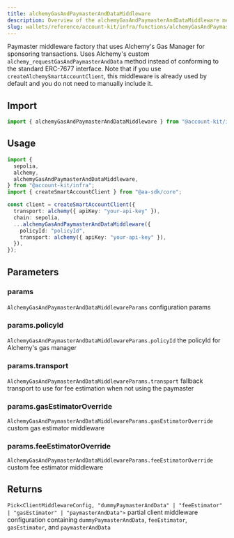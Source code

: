 ```yaml
---
title: alchemyGasAndPaymasterAndDataMiddleware
description: Overview of the alchemyGasAndPaymasterAndDataMiddleware method
slug: wallets/reference/account-kit/infra/functions/alchemyGasAndPaymasterAndDataMiddleware
---
```


Paymaster middleware factory that uses Alchemy's Gas Manager for sponsoring
transactions. Uses Alchemy's custom `alchemy_requestGasAndPaymasterAndData`
method instead of conforming to the standard ERC-7677 interface. Note that
if you use `createAlchemySmartAccountClient`, this middleware is already
used by default and you do not need to manually include it.

## Import

```ts
import { alchemyGasAndPaymasterAndDataMiddleware } from "@account-kit/infra";
```

## Usage

```ts twoslash
import {
  sepolia,
  alchemy,
  alchemyGasAndPaymasterAndDataMiddleware,
} from "@account-kit/infra";
import { createSmartAccountClient } from "@aa-sdk/core";

const client = createSmartAccountClient({
  transport: alchemy({ apiKey: "your-api-key" }),
  chain: sepolia,
  ...alchemyGasAndPaymasterAndDataMiddleware({
    policyId: "policyId",
    transport: alchemy({ apiKey: "your-api-key" }),
  }),
});
```

## Parameters

### params

`AlchemyGasAndPaymasterAndDataMiddlewareParams`
configuration params

### params.policyId

`AlchemyGasAndPaymasterAndDataMiddlewareParams.policyId`
the policyId for Alchemy's gas manager

### params.transport

`AlchemyGasAndPaymasterAndDataMiddlewareParams.transport`
fallback transport to use for fee estimation when not using the paymaster

### params.gasEstimatorOverride

`AlchemyGasAndPaymasterAndDataMiddlewareParams.gasEstimatorOverride`
custom gas estimator middleware

### params.feeEstimatorOverride

`AlchemyGasAndPaymasterAndDataMiddlewareParams.feeEstimatorOverride`
custom fee estimator middleware

## Returns

`Pick<ClientMiddlewareConfig, "dummyPaymasterAndData" | "feeEstimator" | "gasEstimator" | "paymasterAndData">`
partial client middleware configuration containing `dummyPaymasterAndData`, `feeEstimator`, `gasEstimator`, and `paymasterAndData`

